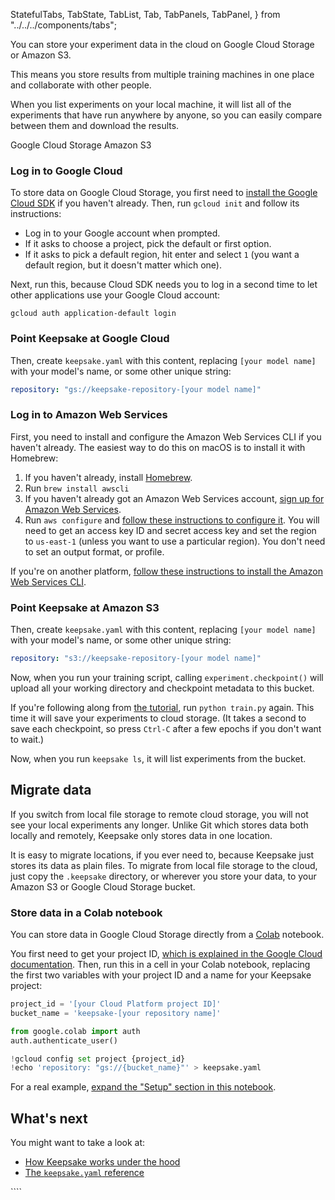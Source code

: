   StatefulTabs,
  TabState,
  TabList,
  Tab,
  TabPanels,
  TabPanel,
} from "../../../components/tabs";

<TabState>
<DocsLayout title="Store data in the cloud">


You can store your experiment data in the cloud on Google Cloud Storage or Amazon S3.

This means you store results from multiple training machines in one place and collaborate with other people.

When you list experiments on your local machine, it will list all of the experiments that have run anywhere by anyone, so you can easily compare between them and download the results.

<StatefulTabs>
<TabList>
<Tab>Google Cloud Storage</Tab>
<Tab>Amazon S3</Tab>
</TabList>
<TabPanels>
<TabPanel>


### Log in to Google Cloud

To store data on Google Cloud Storage, you first need to [install the Google Cloud SDK](https://cloud.google.com/sdk/docs) if you haven't already. Then, run `gcloud init` and follow its instructions:

- Log in to your Google account when prompted.
- If it asks to choose a project, pick the default or first option.
- If it asks to pick a default region, hit enter and select `1` (you want a default region, but it doesn't matter which one).

Next, run this, because Cloud SDK needs you to log in a second time to let other applications use your Google Cloud account:

```
gcloud auth application-default login
```

### Point Keepsake at Google Cloud

Then, create `keepsake.yaml` with this content, replacing `[your model name]` with your model's name, or some other unique string:

```yaml
repository: "gs://keepsake-repository-[your model name]"
```

</TabPanel>
<TabPanel>


### Log in to Amazon Web Services

First, you need to install and configure the Amazon Web Services CLI if you haven't already. The easiest way to do this on macOS is to install it with Homebrew:

1. If you haven't already, install [Homebrew](https://brew.sh/).
1. Run `brew install awscli`
1. If you haven't already got an Amazon Web Services account, [sign up for Amazon Web Services](https://aws.amazon.com/free/).
1. Run `aws configure` and [follow these instructions to configure it](https://docs.aws.amazon.com/cli/latest/userguide/cli-configure-quickstart.html). You will need to get an access key ID and secret access key and set the region to `us-east-1` (unless you want to use a particular region). You don't need to set an output format, or profile.

If you're on another platform, [follow these instructions to install the Amazon Web Services CLI](https://docs.aws.amazon.com/cli/latest/userguide/install-cliv2.html).

### Point Keepsake at Amazon S3

Then, create `keepsake.yaml` with this content, replacing `[your model name]` with your model's name, or some other unique string:

```yaml
repository: "s3://keepsake-repository-[your model name]"
```

</TabPanel>
</TabPanels>
</StatefulTabs>


Now, when you run your training script, calling `experiment.checkpoint()` will upload all your working directory and checkpoint metadata to this bucket.

If you're following along from [the tutorial](/docs/tutorial), run `python train.py` again. This time it will save your experiments to cloud storage. (It takes a second to save each checkpoint, so press `Ctrl-C` after a few epochs if you don't want to wait.)

Now, when you run `keepsake ls`, it will list experiments from the bucket.

## Migrate data

If you switch from local file storage to remote cloud storage, you will not see your local experiments any longer. Unlike Git which stores data both locally and remotely, Keepsake only stores data in one location.

It is easy to migrate locations, if you ever need to, because Keepsake just stores its data as plain files. To migrate from local file storage to the cloud, just copy the `.keepsake` directory, or wherever you store your data, to your Amazon S3 or Google Cloud Storage bucket.

<StatefulTabs>
<TabPanels>
<TabPanel>


### Store data in a Colab notebook

You can store data in Google Cloud Storage directly from a [Colab](https://colab.research.google.com/) notebook.

You first need to get your project ID, [which is explained in the Google Cloud documentation](https://cloud.google.com/resource-manager/docs/creating-managing-projects#identifying_projects).
Then, run this in a cell in your Colab notebook, replacing the first two variables with your project ID and a name for your Keepsake project:

```python
project_id = '[your Cloud Platform project ID]'
bucket_name = 'keepsake-[your repository name]'

from google.colab import auth
auth.authenticate_user()

!gcloud config set project {project_id}
!echo 'repository: "gs://{bucket_name}"' > keepsake.yaml
```

For a real example, <a href={process.env.ANALYSIS_COLAB_URL}>expand the "Setup" section in this notebook</a>.

</TabPanel>
</TabPanels>
</StatefulTabs>


## What's next

You might want to take a look at:

- [How Keepsake works under the hood](/docs/learn/how-it-works)
- [The `keepsake.yaml` reference](/docs/reference/yaml)

</DocsLayout>
</TabState>
````

